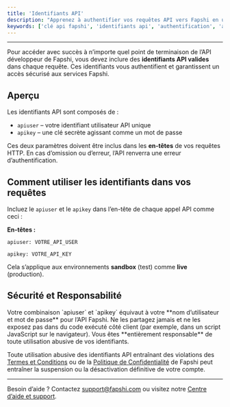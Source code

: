 ---
title: 'Identifiants API'
description: "Apprenez à authentifier vos requêtes API vers Fapshi en utilisant votre API User et votre API Key."
keywords: ['clé api fapshi', 'identifiants api', 'authentification', 'apiuser fapshi', 'accès développeur']
---

---

Pour accéder avec succès à n’importe quel point de terminaison de l’API développeur de Fapshi, vous devez inclure des **identifiants API valides** dans chaque requête. Ces identifiants vous authentifient et garantissent un accès sécurisé aux services Fapshi.

## Aperçu

Les identifiants API sont composés de :

- `apiuser` – votre identifiant utilisateur API unique  
- `apikey` – une clé secrète agissant comme un mot de passe

Ces deux paramètres doivent être inclus dans les **en-têtes** de vos requêtes HTTP. En cas d’omission ou d’erreur, l’API renverra une erreur d’authentification.

## Comment utiliser les identifiants dans vos requêtes

Incluez le `apiuser` et le `apikey` dans l’en-tête de chaque appel API comme ceci :

**En-têtes :**

`apiuser: VOTRE_API_USER`

`apikey: VOTRE_API_KEY`

Cela s’applique aux environnements **sandbox** (test) comme **live** (production).

## Sécurité et Responsabilité

<Warning>
Votre combinaison `apiuser` et `apikey` équivaut à votre **nom d’utilisateur et mot de passe** pour l’API Fapshi. Ne les partagez jamais et ne les exposez pas dans du code exécuté côté client (par exemple, dans un script JavaScript sur le navigateur). Vous êtes **entièrement responsable** de toute utilisation abusive de vos identifiants.

Toute utilisation abusive des identifiants API entraînant des violations des [Termes et Conditions](https://fapshi.com/fr/termes-et-conditions/) ou de la [Politique de Confidentialité](https://fapshi.com/fr/politique-de-confidentialite) de Fapshi peut entraîner la suspension ou la désactivation définitive de votre compte.
</Warning>

---

Besoin d’aide ? Contactez [support@fapshi.com](mailto:support@fapshi.com) ou visitez notre [Centre d’aide et support](https://fapshi.com/fr/aide-et-support).
